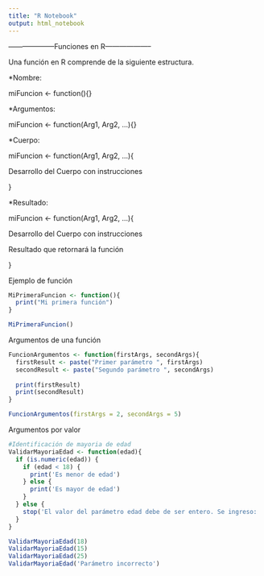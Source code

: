 ```yaml
---
title: "R Notebook"
output: html_notebook
---
```

--------------------Funciones en R--------------------

Una función en R comprende de la siguiente estructura.

*Nombre:

miFuncion <- function(){}

*Argumentos:

miFuncion <- function(Arg1, Arg2, ...){}

*Cuerpo:

miFuncion <- function(Arg1, Arg2, ...){

  Desarrollo del Cuerpo con instrucciones
  
}

*Resultado:

miFuncion <- function(Arg1, Arg2, ...){

  Desarrollo del Cuerpo con instrucciones

  Resultado que retornará la función

}

Ejemplo de función
```r
MiPrimeraFuncion <- function(){
  print("Mi primera función")
}

MiPrimeraFuncion()

```


Argumentos de una función
```r
FuncionArgumentos <- function(firstArgs, secondArgs){
  firstResult <- paste("Primer parámetro ", firstArgs)
  secondResult <- paste("Segundo parámetro ", secondArgs)
  
  print(firstResult)
  print(secondResult)
}

FuncionArgumentos(firstArgs = 2, secondArgs = 5)
```


Argumentos por valor
```r
#Identificación de mayoria de edad
ValidarMayoriaEdad <- function(edad){
  if (is.numeric(edad)) {
    if (edad < 18) {
      print('Es menor de edad')
    } else {
      print('Es mayor de edad')
    }
  } else {
    stop('El valor del parámetro edad debe de ser entero. Se ingreso: ' + edad)
  }
}

ValidarMayoriaEdad(18)
ValidarMayoriaEdad(15)
ValidarMayoriaEdad(25)
ValidarMayoriaEdad('Parámetro incorrecto')
```
